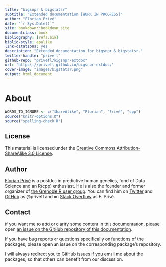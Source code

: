 ```yaml
--- 
title: "bigsnpr & bigstatsr"
subtitle: "Extended documentation [WORK IN PROGRESS]"
author: "Florian Privé"
date: "`r Sys.Date()`"
site: bookdown::bookdown_site
documentclass: book
bibliography: [refs.bib]
biblio-style: apalike
link-citations: yes
description: "Extended documentation for bigsnpr & bigstatsr."
twitter-handle: "privefl"
github-repo: "privefl/bigsnpr-extdoc"
url: 'https\://privefl.github.io/bigsnpr-extdoc/'
cover-image: "images/bigstatsr.png"
output: html_document
---
```



# About {-}

```r
WORDS_TO_IGNORE <- c("ShareAlike", "Florian", "Privé", "cpp")
source("knitr-options.R")
source("spelling-check.R")
```

## License {-}

This material is licensed under the [Creative Commons Attribution-ShareAlike 3.0 License](http://creativecommons.org/licenses/by-sa/3.0/). 

## Author {-}

[Florian Privé](https://privefl.github.io/) is a postdoc in predictive human genetics, fond of Data Science and an R(cpp) enthusiast. He is also the founder and former organizer of [the Grenoble R user group](https://r-in-grenoble.github.io/). You can find him on [Twitter](https://twitter.com/privefl) and [GitHub](https://github.com/privefl) as \@privefl and on [Stack Overflow](https://stackoverflow.com/users/6103040/f-priv%c3%a9) as F. Privé.

## Contact {-}

If you want me to add or clarify some content in this documentation, please open [an issue on the GitHub repository of this documentation](https://github.com/privefl/bigsnpr-extdoc/issues).

If you have bug reports or questions specifically on functions of the packages, please open an issue on the corresponding package's repository.

I will always redirect you to GitHub issues if you email me about the packages, so that others can benefit from our discussion.
